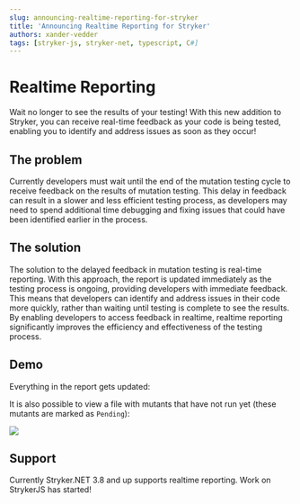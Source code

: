 ```yaml
---
slug: announcing-realtime-reporting-for-stryker
title: 'Announcing Realtime Reporting for Stryker'
authors: xander-vedder
tags: [stryker-js, stryker-net, typescript, C#]
---
```


# Realtime Reporting

Wait no longer to see the results of your testing! With this new addition to Stryker, you can receive real-time feedback as your code is being tested, enabling you to identify and address issues as soon as they occur!

<!-- truncate -->

## The problem

Currently developers must wait until the end of the mutation testing cycle to receive feedback on the results of mutation testing. This delay in feedback can result in a slower and less efficient testing process, as developers may need to spend additional time debugging and fixing issues that could have been identified earlier in the process.

## The solution

The solution to the delayed feedback in mutation testing is real-time reporting. With this approach, the report is updated immediately as the testing process is ongoing, providing developers with immediate feedback. This means that developers can identify and address issues in their code more quickly, rather than waiting until testing is complete to see the results. By enabling developers to access feedback in realtime, realtime reporting significantly improves the efficiency and effectiveness of the testing process.

## Demo

Everything in the report gets updated:


<ReactPlayer playing controls url='/videos/realtime-reporting.mp4' width='100%' height='100%' />

It is also possible to view a file with mutants that have not run yet (these mutants are marked as `Pending`):

![](/images/blogs/pending-mutants.png)

## Support

Currently Stryker.NET 3.8 and up supports realtime reporting. Work on StrykerJS has started!
